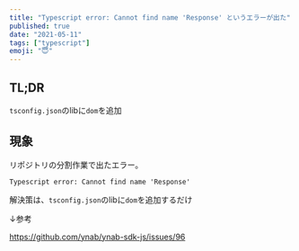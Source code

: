 ```yaml
---
title: "Typescript error: Cannot find name 'Response' というエラーが出た"
published: true
date: "2021-05-11"
tags: ["typescript"]
emoji: "😇"
---
```


## TL;DR
`tsconfig.json`のlibに`dom`を追加


## 現象
リポジトリの分割作業で出たエラー。

```
Typescript error: Cannot find name 'Response' 
```

解決策は、`tsconfig.json`のlibに`dom`を追加するだけ

↓参考

https://github.com/ynab/ynab-sdk-js/issues/96
